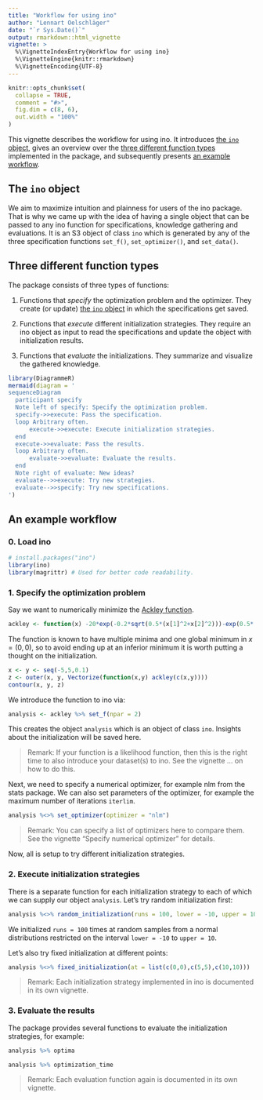```yaml
---
title: "Workflow for using ino"
author: "Lennart Oelschläger"
date: "`r Sys.Date()`"
output: rmarkdown::html_vignette
vignette: >
  %\VignetteIndexEntry{Workflow for using ino}
  %\VignetteEngine{knitr::rmarkdown}
  %\VignetteEncoding{UTF-8}
---
```


```r
knitr::opts_chunk$set(
  collapse = TRUE,
  comment = "#>",
  fig.dim = c(8, 6),
  out.width = "100%"
)
```

This vignette describes the workflow for using ino. It introduces [the `ino` object](#the-ino-object), gives an overview over the [three different function types](#three-different-function-types) implemented in the package, and subsequently presents [an example workflow](#an-example-workflow).

## The `ino` object

We aim to maximize intuition and plainness for users of the ino package. That is why we came up with the idea of having a single object that can be passed to any ino function for specifications, knowledge gathering and evaluations. It is an S3 object of class `ino` which is generated by any of the three specification functions `set_f()`, `set_optimizer()`, and `set_data()`.

## Three different function types

The package consists of three types of functions:

1. Functions that *specify* the optimization problem and the optimizer. They create (or update) [the `ino` object](#the-ino-object) in which the specifications get saved.

2. Functions that *execute* different initialization strategies. They require an ino object as input to read the specifications and update the object with initialization results. 

3. Functions that *evaluate* the initializations. They summarize and visualize the gathered knowledge.

```r
library(DiagrammeR)
mermaid(diagram = '
sequenceDiagram
  participant specify
  Note left of specify: Specify the optimization problem.
  specify->>execute: Pass the specification.
  loop Arbitrary often.
      execute->>execute: Execute initialization strategies.
  end
  execute->>evaluate: Pass the results.
  loop Arbitrary often.
      evaluate->>evaluate: Evaluate the results.
  end
  Note right of evaluate: New ideas?
  evaluate-->>execute: Try new strategies.
  evaluate-->>specify: Try new specifications.
')
```

## An example workflow

### 0. Load ino

```r
# install.packages("ino")
library(ino)
library(magrittr) # Used for better code readability.
```

### 1. Specify the optimization problem

Say we want to numerically minimize the [Ackley function](https://en.wikipedia.org/wiki/Ackley_function).

```r
ackley <- function(x) -20*exp(-0.2*sqrt(0.5*(x[1]^2+x[2]^2)))-exp(0.5*(cos(2*pi*x[1])+cos(2*pi*x[2])))+exp(1)+20
```

The function is known to have multiple minima and one global minimum in $x = (0,0)$, so to avoid ending up at an inferior minimum it is worth putting a thought on the initialization.

```r
x <- y <- seq(-5,5,0.1)
z <- outer(x, y, Vectorize(function(x,y) ackley(c(x,y))))
contour(x, y, z)
```
<!-- TODO: Add better visualization. Perheps own visualization function? -->

We introduce the function to ino via:

```r
analysis <- ackley %>% set_f(npar = 2)
```

This creates the object `analysis` which is an object of class `ino`. Insights about the initialization will be saved here.

> Remark: If your function is a likelihood function, then this is the right time to also introduce your dataset(s) to ino. See the vignette ... on how to do this.

Next, we need to specify a numerical optimizer, for example nlm from the stats package. We can also set parameters of the optimizer, for example the maximum number of iterations `iterlim`.

```r
analysis %<>% set_optimizer(optimizer = "nlm")
```

> Remark: You can specify a list of optimizers here to compare them. See the vignette "Specify numerical optimizer" for details.

Now, all is setup to try different initialization strategies.

### 2. Execute initialization strategies

There is a separate function for each initialization strategy to each of which we can supply our object `analysis`. Let's try random initialization first:

```r
analysis %<>% random_initialization(runs = 100, lower = -10, upper = 10, sampler = "normal")
```

We initialized `runs = 100` times at random samples from a normal distributions restricted on the interval `lower = -10` to `upper = 10`.

Let's also try fixed initialization at different points:

```r
analysis %<>% fixed_initialization(at = list(c(0,0),c(5,5),c(10,10)))
```

> Remark: Each initialization strategy implemented in ino is documented in its own vignette.

### 3. Evaluate the results

The package provides several functions to evaluate the initialization strategies, for example:

```r
analysis %>% optima
```

```r
analysis %>% optimization_time
```

> Remark: Each evaluation function again is documented in its own vignette.

